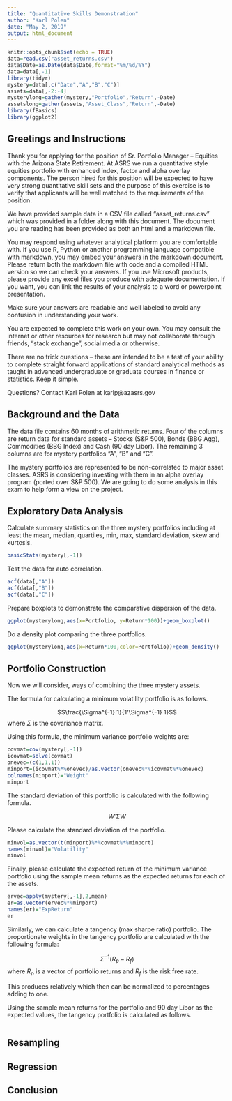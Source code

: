 ```yaml
---
title: "Quantitative Skills Demonstration"
author: "Karl Polen"
date: "May 2, 2019"
output: html_document
---
```


```r
knitr::opts_chunk$set(echo = TRUE)
data=read.csv("asset_returns.csv")
data$Date=as.Date(data$Date,format="%m/%d/%Y")
data=data[,-1]
library(tidyr)
mystery=data[,c("Date","A","B","C")]
assets=data[,-2:-4]
mysterylong=gather(mystery,"Portfolio","Return",-Date)
assetslong=gather(assets,"Asset_Class","Return",-Date)
library(fBasics)
library(ggplot2)
```

## Greetings and Instructions

Thank you for applying for the position of Sr. Portfolio Manager -- Equities with the Arizona State Retirement.  At ASRS we run a quantitative style equities portfolio with enhanced index, factor and alpha overlay components.  The person hired for this position will be expected to have very strong quantitative skill sets and the purpose of this exercise is to verify that applicants will be well matched to the requirements of the position.

We have provided sample data in a CSV file called "asset_returns.csv" which was provided in a folder along with this document.  The document you are reading has been provided as both an html and a markdown file.  

You may respond using whatever analytical platform you are comfortable with.  If you use R, Python or another programming language compatible with markdown, you may embed your answers in the markdown document.  Please return both the markdown file with code and a compiled HTML version so we can check your answers.  If you use Microsoft products, please provide any excel files you produce with adequate documentation.  If you want, you can link the results of your analysis to a word or powerpoint presentation.

Make sure your answers are readable and well labeled to avoid any confusion in understanding your work. 

You are expected to complete this work on your own.  You may consult the internet or other resources for research but may not collaborate through friends, "stack exchange", social media or otherwise.

There are no trick questions -- these are intended to be a test of your ability to complete straight forward applications of standard analytical methods as taught in advanced undergraduate or graduate courses in finance or statistics.  Keep it simple.

Questions?  Contact Karl Polen at karlp@azasrs.gov

## Background and the Data

The data file contains 60 months of arithmetic returns.  Four of the columns are return data for standard assets -- Stocks (S&P 500), Bonds (BBG Agg), Commodities (BBG Index) and Cash (90 day Libor).  The remaining 3 columns are for mystery portfolios "A", "B" and "C".

The mystery portfolios are represented to be non-correlated to major asset classes.  ASRS is considering investing with them in an alpha overlay program (ported over S&P 500).  We are going to do some analysis in this exam to help form a view on the project.

## Exploratory Data Analysis

Calculate summary statistics on the three mystery portfolios including at least the mean, median, quartiles, min, max, standard deviation, skew and kurtosis.


```r
basicStats(mystery[,-1])
```

Test the data for auto correlation.

```r
acf(data[,"A"])
acf(data[,"B"])
acf(data[,"C"])
```

Prepare boxplots to demonstrate the comparative dispersion of the data.

```r
ggplot(mysterylong,aes(x=Portfolio, y=Return*100))+geom_boxplot()
```

Do a density plot comparing the three portfolios.

```r
ggplot(mysterylong,aes(x=Return*100,color=Portfolio))+geom_density()
```


## Portfolio Construction

Now we will consider, ways of combining the three mystery assets.

The formula for calculating a minimum volatility portfolio is as follows.

$$\frac{\Sigma^{-1} 1}{1'\Sigma^{-1} 1}$$
where $\Sigma$ is the covariance matrix.

Using this formula, the minimum variance portfolio weights are:

```r
covmat=cov(mystery[,-1])
icovmat=solve(covmat)
onevec=(c(1,1,1))
minport=(icovmat%*%onevec)/as.vector(onevec%*%icovmat%*%onevec)
colnames(minport)="Weight"
minport
```

The standard deviation of this portfolio is calculated with the following formula.

$$W' \Sigma W$$

Please calculate the standard deviation of the portfolio.

```r
minvol=as.vector(t(minport)%*%covmat%*%minport)
names(minvol)="Volatility"
minvol
```

Finally, please calculate the expected return of the minimum variance portfolio using the sample mean returns as the expected returns for each of the assets.

```r
ervec=apply(mystery[,-1],2,mean)
er=as.vector(ervec%*%minport)
names(er)="ExpReturn"
er
```


Similarly, we can calculate a tangency (max sharpe ratio) portfolio.  The proportionate weights in the tangency portfolio are calculated with the following formula:

$$\Sigma^{-1} (R_p - R_f)$$
where $R_p$ is a vector of portfolio returns and $R_f$ is the risk free rate.  

This produces relatively which then can be normalized to percentages adding to one.

Using the sample mean returns for the portfolio and 90 day Libor as the expected values, the tangency portfolio is calculated as follows.

```r

```



## Resampling

## Regression

## Conclusion




